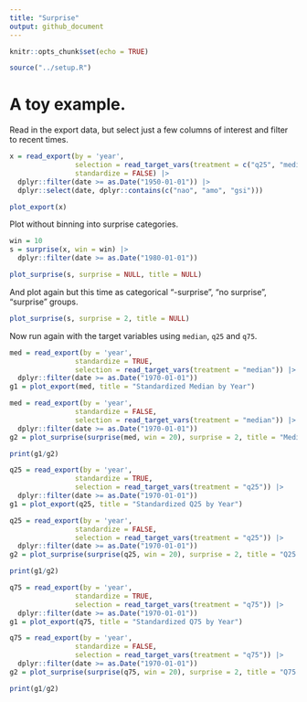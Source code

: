 ```yaml
---
title: "Surprise"
output: github_document
---
```


```r
knitr::opts_chunk$set(echo = TRUE)
```


```r
source("../setup.R")
```


# A toy example.

Read in the export data, but select just a few columns of interest and filter to recent times.

```r
x = read_export(by = 'year', 
                selection = read_target_vars(treatment = c("q25", "median", "q75")),
                standardize = FALSE) |>
  dplyr::filter(date >= as.Date("1950-01-01")) |>
  dplyr::select(date, dplyr::contains(c("nao", "amo", "gsi"))) 

plot_export(x)
```



Plot without binning into surprise categories.

```r
win = 10
s = surprise(x, win = win) |>
  dplyr::filter(date >= as.Date("1980-01-01"))

plot_surprise(s, surprise = NULL, title = NULL)
```

And plot again but this time as categorical "-surprise", "no surprise", "surprise" groups.

```r
plot_surprise(s, surprise = 2, title = NULL)
```



Now run again with the target variables using `median`, `q25` and `q75`.


```r
med = read_export(by = 'year', 
                standardize = TRUE, 
                selection = read_target_vars(treatment = "median")) |>
  dplyr::filter(date >= as.Date("1970-01-01"))
g1 = plot_export(med, title = "Standardized Median by Year")

med = read_export(by = 'year', 
                standardize = FALSE, 
                selection = read_target_vars(treatment = "median")) |>
  dplyr::filter(date >= as.Date("1970-01-01"))
g2 = plot_surprise(surprise(med, win = 20), surprise = 2, title = "Median Surprise by Year")

print(g1/g2)
```
```r
q25 = read_export(by = 'year', 
                standardize = TRUE, 
                selection = read_target_vars(treatment = "q25")) |>
  dplyr::filter(date >= as.Date("1970-01-01"))
g1 = plot_export(q25, title = "Standardized Q25 by Year")

q25 = read_export(by = 'year', 
                standardize = FALSE, 
                selection = read_target_vars(treatment = "q25")) |>
  dplyr::filter(date >= as.Date("1970-01-01"))
g2 = plot_surprise(surprise(q25, win = 20), surprise = 2, title = "Q25 Surprise by Year")

print(g1/g2)
```


```r
q75 = read_export(by = 'year', 
                standardize = TRUE, 
                selection = read_target_vars(treatment = "q75")) |>
  dplyr::filter(date >= as.Date("1970-01-01"))
g1 = plot_export(q75, title = "Standardized Q75 by Year")

q75 = read_export(by = 'year', 
                standardize = FALSE, 
                selection = read_target_vars(treatment = "q75")) |>
  dplyr::filter(date >= as.Date("1970-01-01"))
g2 = plot_surprise(surprise(q75, win = 20), surprise = 2, title = "Q75 Surprise by Year")

print(g1/g2)
```